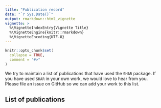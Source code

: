 ```yaml
---
title: "Publication record"
date: "`r Sys.Date()`"
output: rmarkdown::html_vignette
vignette: >
  %\VignetteIndexEntry{Vignette Title}
  %\VignetteEngine{knitr::rmarkdown}
  %\VignetteEncoding{UTF-8}
---
```


```r
knitr::opts_chunk$set(
  collapse = TRUE,
  comment = "#>"
)
```

We try to maintain a list of publications that have used the `SHAR` package. If you have used `SHAR` in your own work, we would love to hear from you. Please file an issue on GitHub so we can add your work to this list.

## List of publications

